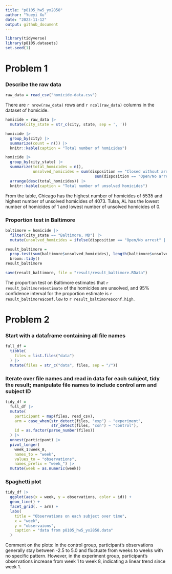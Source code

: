 ```yaml
---
title: "p8105_hw5_yx2858"
author: "Yueyi Xu"
date: "2023-11-12"
output: github_document
---
```


```r
library(tidyverse)
library(p8105.datasets)
set.seed(1)
```

# Problem 1

### Describe the raw data

```r
raw_data = read_csv("homicide-data.csv")
```

There are `r nrow(raw_data)` rows and `r ncol(raw_data)` columns in the dataset of homicide.

```r
homicide = raw_data |>
  mutate(city_state = str_c(city, state, sep = ', '))
```

```r
homicide |>
  group_by(city) |>
  summarize(count = n()) |>
  knitr::kable(caption = "Total number of homicides")
```

```r
homicide |>
  group_by(city_state) |>
  summarize(total_homicides = n(),
            unsolved_homicides = sum(disposition == "Closed without arrest") +
                                       sum(disposition == "Open/No arrest")) |>
  arrange(desc(total_homicides)) |>
  knitr::kable(caption = "Total number of unsolved homicides")
```

From the table, Chicago has the highest number of homicides of 5535 and highest number of unsolved homicides of 4073. Tulsa, AL has the lowest number of homicides of 1 and lowest number of unsolved homicides of 0.


### Proportion test in Baltimore

```r
baltimore = homicide |>
  filter(city_state == "Baltimore, MD") |>
  mutate(unsolved_homicides = ifelse(disposition == "Open/No arrest" | disposition == "Closed without arrest", 1, 0))
```

```r
result_baltimore = 
  prop.test(sum(baltimore$unsolved_homicides), length(baltimore$unsolved_homicides)) |>
  broom::tidy()
result_baltimore

save(result_baltimore, file = "result/result_baltimore.RData")
```

The proportion test on Baltimore estimates that `r result_baltimore$estimate` of the homicides are unsolved, and 95% confidence interval for the proportion estimate is `r result_baltimore$conf.low` to `r result_baltimore$conf.high`.



# Problem 2

### Start with a dataframe containing all file names

```r
full_df = 
  tibble(
    files = list.files("data")
  ) |>
  mutate(files = str_c("data", files, sep = "/"))
```


### Iterate over file names and read in data for each subject, tidy the result; manipulate file names to include control arm and subject ID

```r
tidy_df =
  full_df |>
  mutate(
    participant = map(files, read_csv),
    arm = case_when(str_detect(files, "exp") ~ "experiment",
                    str_detect(files, "con") ~ "control"),
    id = as.factor(parse_number(files))
  ) |>
  unnest(participant) |>
  pivot_longer(
    week_1:week_8,
    names_to = "week",
    values_to = "observations",
    names_prefix = "week_") |>
  mutate(week = as.numeric(week))
```


### Spaghetti plot

```r
tidy_df |>
  ggplot(aes(x = week, y = observations, color = id)) +
  geom_line() +
  facet_grid(. ~ arm) +
  labs(
    title = "Observations on each subject over time",
    x = "week",
    y = "observaions",
    caption = "data from p8105_hw5_yx2858.data"
  )
```

Comment on the plots:
In the control group, participant's observations generally stay between -2.5 to 5.0 and fluctuate from weeks to weeks with no specific pattern. However, in the experiment group, participant's observations increase from week 1 to week 8, indicating a linear trend since week 1.


